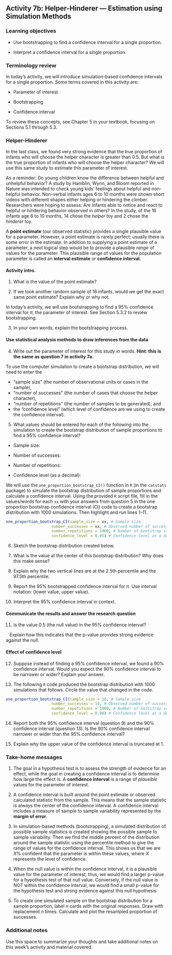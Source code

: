 ## Activity 7b:  Helper-Hinderer --- Estimation using Simulation Methods

\setstretch{1}

### Learning objectives

* Use bootstrapping to find a confidence interval for a single proportion.

* Interpret a confidence interval for a single proportion.

### Terminology review

In today's activity, we will introduce simulation-based confidence intervals for a single proportion. Some terms covered in this activity are:

* Parameter of interest

* Bootstrapping

* Confidence interval

To review these concepts, see Chapter 5 in your textbook, focusing on Sections 5.1 through 5.3.

### Helper-Hinderer

In the last class, we found very strong evidence that the true proportion of infants who will choose the helper character is greater than 0.5. But what is the true proportion of infants who will choose the helper character? We will
use this same study to estimate this parameter of interest.

As a reminder: Do young children know the difference between helpful and unhelpful behavior? A study by Hamblin, Wynn, and Bloom reported in Nature was intended to check young kids' feelings about helpful and non-helpful behavior. Non-verbal infants ages 6 to 10 months were shown short videos with different shapes either helping or hindering the climber. Researchers were hoping to assess: Are infants able to notice and react to helpful or hindering behavior observed in others?  In the study, of the 16 infants age 6 to 10 months, 14 chose the *helper* toy and 2 chose the *hinderer* toy.

A **point estimate** (our observed statistic) provides a single plausible value for a parameter. However, a point estimate is rarely perfect; usually there is some error in the estimate. In addition to supplying a point estimate of a parameter, a next logical step would be to provide a plausible *range* of values for the parameter. This plausible range of values for the population parameter is called an **interval estimate** or **confidence interval**. 

#### Activity intro. {-}

1.  What is the value of the point estimate?

\vspace{0.5in}

2.  If we took another random sample of 16 infants, would we get the exact same point estimate?  Explain why or why not.

\vspace{0.5in}

In today's activity, we will use bootstrapping to find a 95\% confidence interval for $\pi$, the parameter of interest.  See Section 5.3.2 to review bootstrapping.

3.  In your own words, explain the bootstrapping process.
\vspace{0.5in}

#### Use statistical analysis methods to draw inferences from the data {-}

4.  Write out the parameter of interest for this study in words.  **Hint: this is the same as question 7 in activity 7a.**

\vspace{0.5in}

To use the computer simulation to create a bootstrap distribution, we will need to enter the 

* "sample size" (the number of observational units or cases in the sample),
* "number of successes" (the number of cases that choose the helper character), 
* "number of repetitions" (the number of samples to be generated), and 
* the "confidence level" (which level of confidence are we using to create the confidence interval).

5.  What values should be entered for each of the following into the simulation to create the bootstrap distribution of sample proportions to find a 95\% confidence interval?
\vspace{1mm}

* Sample size:

\vspace{.1in}
 
* Number of successes:
    
\vspace{.1in}
* Number of repetitions:
    
\vspace{.1in}
* Confidence level (as a decimal):
    
\vspace{.1in}

We will use the `one_proportion_bootstrap_CI()` function in `R` (in the `catstats` package) to simulate the bootstrap distribution of sample proportions and calculate a confidence interval. Using the provided `R` script file, fill in the values/words for each `xx` with your answers from question 5 in the one proportion bootstrap confidence interval (CI) code to create a bootstrap distribution with 1000 simulations. Then highlight and run lines 1--11.

```r
one_proportion_bootstrap_CI(sample_size = xx, # Sample size
                    number_successes = xx, # Observed number of successes
                    number_repetitions = 1000, # Number of bootstrap samples to use
                    confidence_level = 0.95) # Confidence level as a decimal
```
6.  Sketch the bootstrap distribution created below.

\vspace{1.8in}

7. What is the value at the center of this bootstrap distribution?  Why does this make sense?
\vspace{.8in}

8. Explain why the two vertical lines are at the 2.5th percentile and the 97.5th percentile.

\vspace{.7in}

9. Report the 95\% bootstrapped confidence interval for $\pi$.  Use interval notation: (lower value, upper value).

\vspace{0.2in}

10.  Interpret the 95\% confidence interval in context.

\vspace{.7in}

#### Communicate the results and answer the research question {-}

11.  Is the value 0.5 (the null value) in the 95\% confidence interval?  

\vspace{.2in}

|    Explain how this indicates that the p-value provides strong evidence against the null.

\newpage

#### Effect of confidence level {-}

12.  Suppose instead of finding a 95\% confidence interval, we found a 90\% confidence interval.  Would you expect the 90\% confidence interval to be narrower or wider?  Explain your answer.

\vspace{0.4in}

13.  The following `R` code produced the bootstrap distribution with 1000 simulations that follows.  Circle the value that changed in the code. 

```r
one_proportion_bootstrap_CI(sample_size = 16, # Sample size
                    number_successes = 14, # Observed number of successes
                    number_repetitions = 1000, # Number of bootstrap samples to use
                    confidence_level = 0.90) # Confidence level as a decimal
```


14.  Report both the 95\% confidence interval (question 9) and the 90\% confidence interval (question 13).  Is the 90\% confidence interval narrower or wider than the 95\% confidence interval?

\vspace{0.5in}

15.  Explain why the upper value of the confidence interval is truncated at 1.

\vspace{0.5in}

### Take-home messages

1.	The goal in a hypothesis test is to assess the strength of evidence for an effect, while the goal in creating a confidence interval is to determine how large the effect is.  A **confidence interval** is a range of *plausible* values for the parameter of interest.  

2. A confidence interval is built around the point estimate or observed calculated statistic from the sample.  This means that the sample statistic is always the center of the confidence interval. A confidence interval includes a measure of sample to sample variability represented by the **margin of error**.   

3. In simulation-based methods (bootstrapping), a simulated distribution of possible sample statistics is created showing the possible sample to sample variability.  Then we find the middle percent of the distribution around the sample statistic using the percentile method to give the range of values for the confidence interval.  This shows us that we are $X$% confident that the parameter is within these values, where $X$ represents the level of confidence.

4.  When the null value is within the confidence interval, it is a plausible value for the parameter of interest; thus, we would find a larger p-value for a hypothesis test of that null value.  Conversely, if the null value is NOT within the confidence interval, we would find a small p-value for the hypothesis test and strong evidence against this null hypothesis. 

6. To create one simulated sample on the bootstrap distribution for a sample proportion, label $n$ cards with the original responses.  Draw with replacement $n$ times.  Calculate and plot the resampled proportion of successes.

### Additional notes

Use this space to summarize your thoughts and take additional notes on this week's activity and material covered.

\newpage


